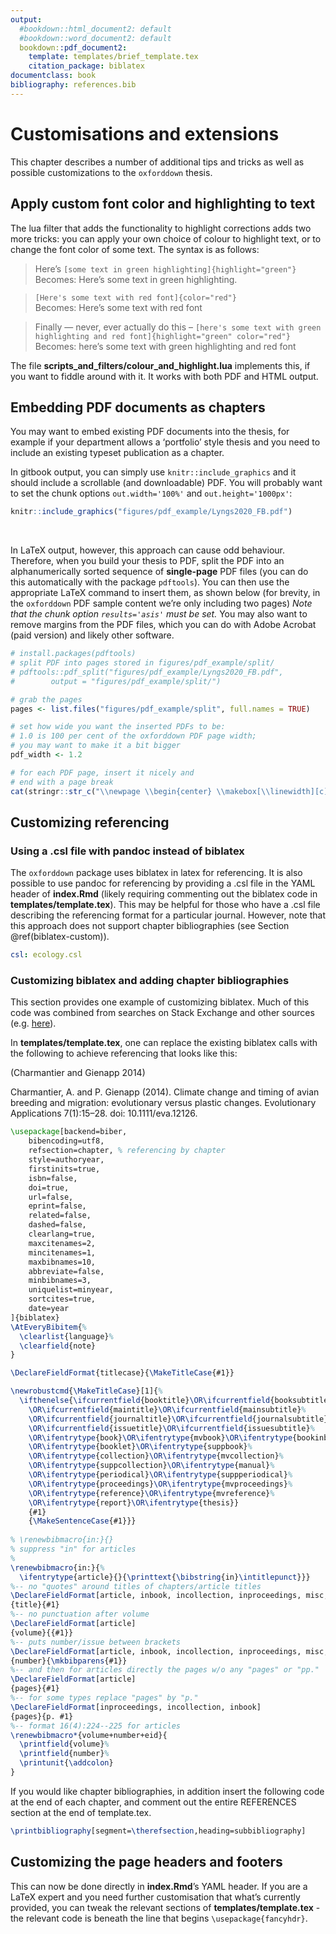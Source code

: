 ```yaml
---
output:
  #bookdown::html_document2: default
  #bookdown::word_document2: default
  bookdown::pdf_document2: 
    template: templates/brief_template.tex
    citation_package: biblatex
documentclass: book
bibliography: references.bib
---
```

  
# Customisations and extensions

This chapter describes a number of additional tips and tricks as well as possible customizations to the `oxforddown` thesis. 

## Apply custom font color and highlighting to text
The lua filter that adds the functionality to highlight corrections adds two more tricks:
you can apply your own choice of colour to highlight text, or to change the font color of some text.
The syntax is as follows:

> Here's `[some text in green highlighting]{highlight="green"}` \
> Becomes: Here's [some text in green highlighting]{highlight="green"}.

> `[Here's some text with red font]{color="red"}` \
> Becomes: [Here's some text with red font]{color="red"}

> Finally --- never, ever actually do this -- `[here's some text with green highlighting and red font]{highlight="green" color="red"}` \
> Becomes: [here's some text with green highlighting and red font]{highlight="green" color="red"}

The file **scripts_and_filters/colour_and_highlight.lua** implements this, if you want to fiddle around with it.
It works with both PDF and HTML output.


## Embedding PDF documents as chapters

You may want to embed existing PDF documents into the thesis, for example if your department allows a 'portfolio' style thesis and you need to include an existing typeset publication as a chapter. 

In gitbook output, you can simply use `knitr::include_graphics` and it should include a scrollable (and downloadable) PDF.
You will probably want to set the chunk options `out.width='100%'` and `out.height='1000px'`:

```r
knitr::include_graphics("figures/pdf_example/Lyngs2020_FB.pdf")
```
<br>

In LaTeX output, however, this approach can cause odd behaviour.
Therefore, when you build your thesis to PDF, split the PDF into an alphanumerically sorted sequence of **single-page** PDF files (you can do this automatically with the package `pdftools`). You can then use the appropriate LaTeX command to insert them, as shown below (for brevity, in the `oxforddown` PDF sample content we're only including two pages)
*Note that the chunk option `results='asis'` must be set.*
You may also want to remove margins from the PDF files, which you can do with Adobe Acrobat (paid version) and likely other software.

```r
# install.packages(pdftools)
# split PDF into pages stored in figures/pdf_example/split/
# pdftools::pdf_split("figures/pdf_example/Lyngs2020_FB.pdf",
#        output = "figures/pdf_example/split/")

# grab the pages
pages <- list.files("figures/pdf_example/split", full.names = TRUE)

# set how wide you want the inserted PDFs to be: 
# 1.0 is 100 per cent of the oxforddown PDF page width;
# you may want to make it a bit bigger
pdf_width <- 1.2

# for each PDF page, insert it nicely and
# end with a page break
cat(stringr::str_c("\\newpage \\begin{center} \\makebox[\\linewidth][c]{\\includegraphics[width=", pdf_width, "\\linewidth]{", pages, "}} \\end{center}"))

```

## Customizing referencing 

### Using a .csl file with pandoc instead of biblatex
The `oxforddown` package uses biblatex in latex for referencing. 
It is also possible to use pandoc for referencing by providing a .csl file in the YAML header of **index.Rmd** (likely requiring commenting out the biblatex code in **templates/template.tex**). 
This may be helpful for those who have a .csl file describing the referencing format for a particular journal. 
However, note that this approach does not support chapter bibliographies (see Section \@ref(biblatex-custom)).

```YAML
csl: ecology.csl
```

### Customizing biblatex and adding chapter bibliographies {#biblatex-custom}

This section provides one example of customizing biblatex. Much of this code was combined from searches on Stack Exchange and other sources (e.g. [here](https://tex.stackexchange.com/questions/10682/suppress-in-biblatex)).

In **templates/template.tex**, one can replace the existing biblatex calls with the following to achieve referencing that looks like this: 

(Charmantier and Gienapp 2014)

Charmantier, A. and P. Gienapp (2014). Climate change and timing of avian breeding and migration: evolutionary versus plastic changes. Evolutionary Applications 7(1):15–28. doi: 10.1111/eva.12126.


```latex
\usepackage[backend=biber,
    bibencoding=utf8,
    refsection=chapter, % referencing by chapter
    style=authoryear, 
    firstinits=true,
    isbn=false,
    doi=true,
    url=false,
    eprint=false,
    related=false,
    dashed=false,
    clearlang=true,
    maxcitenames=2,
    mincitenames=1,
    maxbibnames=10,
    abbreviate=false,
    minbibnames=3,
    uniquelist=minyear,
    sortcites=true,
    date=year
]{biblatex}
\AtEveryBibitem{%
  \clearlist{language}%
  \clearfield{note}
}

\DeclareFieldFormat{titlecase}{\MakeTitleCase{#1}}

\newrobustcmd{\MakeTitleCase}[1]{%
  \ifthenelse{\ifcurrentfield{booktitle}\OR\ifcurrentfield{booksubtitle}%
    \OR\ifcurrentfield{maintitle}\OR\ifcurrentfield{mainsubtitle}%
    \OR\ifcurrentfield{journaltitle}\OR\ifcurrentfield{journalsubtitle}%
    \OR\ifcurrentfield{issuetitle}\OR\ifcurrentfield{issuesubtitle}%
    \OR\ifentrytype{book}\OR\ifentrytype{mvbook}\OR\ifentrytype{bookinbook}%
    \OR\ifentrytype{booklet}\OR\ifentrytype{suppbook}%
    \OR\ifentrytype{collection}\OR\ifentrytype{mvcollection}%
    \OR\ifentrytype{suppcollection}\OR\ifentrytype{manual}%
    \OR\ifentrytype{periodical}\OR\ifentrytype{suppperiodical}%
    \OR\ifentrytype{proceedings}\OR\ifentrytype{mvproceedings}%
    \OR\ifentrytype{reference}\OR\ifentrytype{mvreference}%
    \OR\ifentrytype{report}\OR\ifentrytype{thesis}}
    {#1}
    {\MakeSentenceCase{#1}}}
    
% \renewbibmacro{in:}{}
% suppress "in" for articles
% 
\renewbibmacro{in:}{%
  \ifentrytype{article}{}{\printtext{\bibstring{in}\intitlepunct}}}
%-- no "quotes" around titles of chapters/article titles
\DeclareFieldFormat[article, inbook, incollection, inproceedings, misc, thesis, unpublished]
{title}{#1}
%-- no punctuation after volume
\DeclareFieldFormat[article]
{volume}{{#1}}
%-- puts number/issue between brackets
\DeclareFieldFormat[article, inbook, incollection, inproceedings, misc, thesis, unpublished]
{number}{\mkbibparens{#1}} 
%-- and then for articles directly the pages w/o any "pages" or "pp." 
\DeclareFieldFormat[article]
{pages}{#1}
%-- for some types replace "pages" by "p."
\DeclareFieldFormat[inproceedings, incollection, inbook]
{pages}{p. #1}
%-- format 16(4):224--225 for articles
\renewbibmacro*{volume+number+eid}{
  \printfield{volume}%
  \printfield{number}%
  \printunit{\addcolon}
}
```

If you would like chapter bibliographies, in addition insert the following code at the end of each chapter, and comment out the entire REFERENCES section at the end of template.tex.

```latex
\printbibliography[segment=\therefsection,heading=subbibliography]
```

## Customizing the page headers and footers

This can now be done directly in **index.Rmd**'s YAML header.
If you are a LaTeX expert and you need further customisation that what's currently provided, you can tweak the relevant sections of **templates/template.tex** - the relevant code is beneath the line that begins `\usepackage{fancyhdr}`.